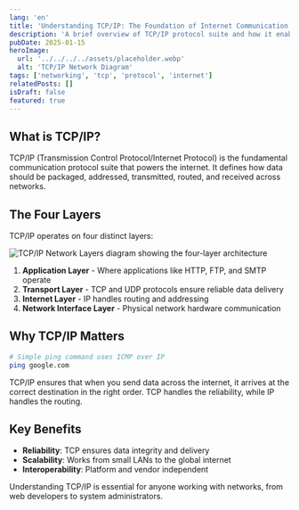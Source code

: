 ```yaml
---
lang: 'en'
title: 'Understanding TCP/IP: The Foundation of Internet Communication'
description: 'A brief overview of TCP/IP protocol suite and how it enables reliable communication across networks.'
pubDate: 2025-01-15
heroImage:
  url: '../../../../assets/placeholder.webp'
  alt: 'TCP/IP Network Diagram'
tags: ['networking', 'tcp', 'protocol', 'internet']
relatedPosts: []
isDraft: false
featured: true
---
```



## What is TCP/IP?

TCP/IP (Transmission Control Protocol/Internet Protocol) is the fundamental communication protocol suite that powers the internet. It defines how data should be packaged, addressed, transmitted, routed, and received across networks.

## The Four Layers

TCP/IP operates on four distinct layers:

<Image 
  src="/images/blog/tcp-network-diagram.webp" 
  alt="TCP/IP Network Layers diagram showing the four-layer architecture"
  width={600} 
  height={400}
  class="rounded-lg shadow-md my-6"
/>

1. **Application Layer** - Where applications like HTTP, FTP, and SMTP operate
2. **Transport Layer** - TCP and UDP protocols ensure reliable data delivery
3. **Internet Layer** - IP handles routing and addressing
4. **Network Interface Layer** - Physical network hardware communication

## Why TCP/IP Matters

```bash
# Simple ping command uses ICMP over IP
ping google.com
```

TCP/IP ensures that when you send data across the internet, it arrives at the correct destination in the right order. TCP handles the reliability, while IP handles the routing.

## Key Benefits

- **Reliability**: TCP ensures data integrity and delivery
- **Scalability**: Works from small LANs to the global internet
- **Interoperability**: Platform and vendor independent

Understanding TCP/IP is essential for anyone working with networks, from web developers to system administrators.